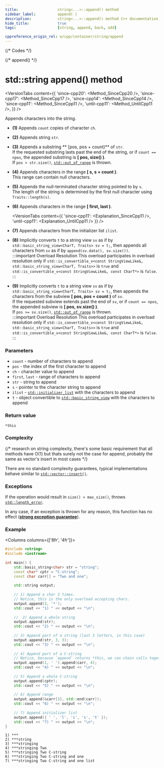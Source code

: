 ```yaml
---
title:					string<...>::append() method
sidebar_label:			append( )
description:			string<...>::append() method C++ documentation
hide_title:				true
tags:					[string, append, back, add]

cppreference_origin_rel: w/cpp/container/string/append
---
```




{/* Codes */}

{/* append() */}


# std::string append() method

<VersionTabs content={{
    'since-cpp20': <Method_SinceCpp20 />,
    'since-cpp17': <Method_SinceCpp17 />,
    'since-cpp14': <Method_SinceCpp14 />,
    'since-cpp11': <Method_SinceCpp11 />,
    'until-cpp11': <Method_UntilCpp11 />,
}} />

Appends characters into the string.

 - **(1)** Appends `count` copies of character `ch`.

 - **(2)** Appends string `str`.

 - **(3)** Appends a substring ** [pos, pos + count)** of `str`.  
	If the requested substring lasts past the end of the string, or if `count == npos`, the appended substring is **[ pos, size() )**.  
	If `pos > str.size()`, [`std::out_of_range`](#) is thrown.

 - **(4)** Appends characters in the range **[ s, s + count )**.  
	This range can contain null characters.

 - **(5)** Appends the null-terminated character string pointed to by `s`.  
	The length of the string is determined by the first null character using `Traits::length(s)`.

 - **(6)** Appends characters in the range **[ first, last )**.

	<VersionTabs content={{
		'since-cpp11': <Explanation_SinceCpp11 />,
		'until-cpp11': <Explanation_UntilCpp11 />
	}} />

 - **(7)** Appends characters from the initializer list `ilist`.

 - **(8)** Implicitly converts `t` to a string view `sv` as if by `std::basic_string_view<CharT, Traits> sv = t;`, then appends all characters from `sv` as if by `append(sv.data(), sv.size())`.  
	:::important Overload Resolution
	This overload participates in overload resolution only if `std::is_convertible_v<const StringViewLike&, std::basic_string_view<CharT, Traits>>` is `true` and `std::is_convertible_v<const StringViewLike&, const CharT*>` is `false`.
	:::

 - **(9)** Implicitly converts `t` to a string view `sv` as if by `std::basic_string_view<CharT, Traits> sv = t;`, then appends the characters from the subview **[ pos, pos + count )** of `sv`.  
	If the requested subview extends past the end of `sv`, or if `count == npos`, the appended subview is **[ pos, sv.size() )**.  
	If `pos >= sv.size()`, [`std::out_of_range`](#) is thrown.  
	:::important Overload Resolution 
	This overload participates in overload resolution only if `std::is_convertible_v<const StringViewLike&, std::basic_string_view<CharT, Traits>>` is `true` and `std::is_convertible_v<const StringViewLike&, const CharT*>` is `false`.
	:::

### Parameters

 - `count` - number of characters to append
 - `pos` - the index of the first character to append
 - `ch` - character value to append
 - `first`, `last` - range of characters to append
 - `str` - string to append
 - `s` - pointer to the character string to append
 - `ilist` - [`std::initializer_list`](#) with the characters to append
 - `t` - object convertible to [`std::basic_string_view`](../string_view.mdx) with the characters to append

### Return value

`*this`

### Complexity

{/* research on string complexity, there's some basic requirement that all methods have O(1) but thats surely not the case for append, probably the same as vector's insert in most cases */}

<ImproveSection />

There are no standard complexity guarantees, typical implementations behave similar to [`std::vector::insert()`](../../arrays/vector/insert).

### Exceptions

If the operation would result in `size() > max_size()`, throws [`std::length_error`](#).

<Since v='cpp11'> In any case, if an exception is thrown for any reason, this function has no effect (<a href="#"><b>strong exception guarantee</b></a>). </Since>

### Example

<Columns columns={['8fr', '4fr']}>
<div>

```cpp title='Main.cpp' showLineNumbers
#include <string>
#include <iostream>
 
int main() {
    std::basic_string<char> str = "string";
    const char* cptr = "C-string";
    const char carr[] = "Two and one";
 
    std::string output;
 
    // 1) Append a char 3 times. 
    // Notice, this is the only overload accepting chars.
    output.append(3, '*');
    std::cout << "1) " << output << "\n";
 
    //  2) Append a whole string
    output.append(str);
    std::cout << "2) " << output << "\n";
 
    // 3) Append part of a string (last 3 letters, in this case)
    output.append(str, 3, 3);
    std::cout << "3) " << output << "\n";
 
    // 4) Append part of a C-string
    // Notice, because `append` returns *this, we can chain calls together
    output.append(1, ' ').append(carr, 4);
    std::cout << "4) " << output << "\n";
 
    // 5) Append a whole C-string
    output.append(cptr);
    std::cout << "5) " << output << "\n";
 
    // 6) Append range
    output.append(&carr[3], std::end(carr));
    std::cout << "6) " << output << "\n";
 
    // 7) Append initializer list
    output.append({ ' ', 'l', 'i', 's', 't' });
    std::cout << "7) " << output << "\n";
}
```

</div>
<div>

```plaintext title="Output"
1) ***
2) ***string
3) ***stringing
4) ***stringing Two 
5) ***stringing Two C-string
6) ***stringing Two C-string and one
7) ***stringing Two C-string and one list
```

</div>
</Columns>
